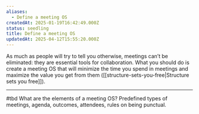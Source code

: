 ```yaml
---
aliases:
  - Define a meeting OS
createdAt: 2025-01-19T16:42:49.000Z
status: seedling
title: Define a meeting OS
updatedAt: 2025-04-12T15:55:20.000Z
---
```

As much as people will try to tell you otherwise, meetings can’t be eliminated: they are essential tools for collaboration. What you should do is create a meeting OS that will minimize the time you spend in meetings and maximize the value you get from them ([[structure-sets-you-free|Structure sets you free]]).

---

#tbd What are the elements of a meeting OS? Predefined types of meetings, agenda, outcomes, attendees, rules on being punctual.
